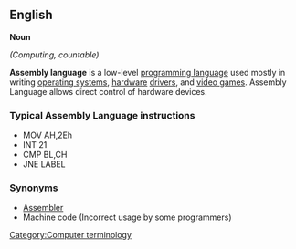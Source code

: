 ==English==

'''Noun'''

''(Computing, countable)''

'''Assembly language''' is a low-level [[programming language]] used mostly in writing [[operating system]]s, [[hardware]] [[drivers]], and [[video games]]. Assembly Language allows direct control of hardware devices.

===Typical Assembly Language instructions===

*MOV AH,2Eh
*INT 21
*CMP BL,CH
*JNE LABEL

===Synonyms===
*[[Assembler]]
*Machine code (Incorrect usage by some programmers)

[[Category:Computer terminology]]